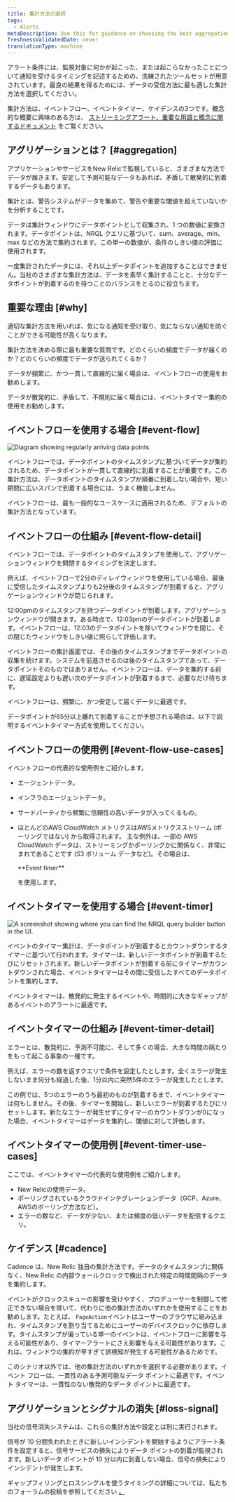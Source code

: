 ```yaml
---
title: 集計方法の選択
tags:
  - Alerts
metaDescription: Use this for guidance on choosing the best aggregation method for your alerting conditions and notification thresholds.
freshnessValidatedDate: never
translationType: machine
---
```


アラート条件には、監視対象に何かが起こった、または起こらなかったことについて通知を受けるタイミングを記述するための、洗練されたツールセットが用意されています。最良の結果を得るためには、データの受信方法に最も適した集計方法を選択してください。

集計方法は、イベントフロー、イベントタイマー、ケイデンスの3つです。概念的な概要に興味のある方は、 [ストリーミングアラート、重要な用語と概念に関するドキュメント](/docs/alerts-applied-intelligence/new-relic-alerts/advanced-alerts/understand-technical-concepts/streaming-alerts-key-terms-concepts/) をご覧ください。

## アグリゲーションとは？ [#aggregation]

アプリケーションやサービスをNew Relicで監視していると、さまざまな方法でデータが届きます。安定して予測可能なデータもあれば、矛盾して散発的に到着するデータもあります。

集計とは、警告システムがデータを集めて、警告や重要な閾値を超えていないかを分析することです。

データは集計ウィンドウにデータポイントとして収集され、1 つの数値に変換されます。データポイントは、NRQL クエリに基づいて、sum、average、min、max などの方法で集約されます。この単一の数値が、条件のしきい値の評価に使用されます。

一度集計されたデータには、それ以上データポイントを追加することはできません。当社のさまざまな集計方法は、データを素早く集計することと、十分なデータポイントが到着するのを待つことのバランスをとるのに役立ちます。

## 重要な理由 [#why]

適切な集計方法を用いれば、気になる通知を受け取り、気にならない通知を防ぐことができる可能性が高くなります。

集計方法を決める際に最も重要な質問です。どのくらいの頻度でデータが届くのか？どのくらいの頻度でデータが送られてくるか？

データが頻繁に、かつ一貫して直線的に届く場合は、イベントフローの使用をお勧めします。

データが散発的に、矛盾して、不規則に届く場合には、イベントタイマー集約の使用をお勧めします。

## イベントフローを使用する場合 [#event-flow]

<img
  title="Diagram showing regularly arriving data points."
  alt="Diagram showing regularly arriving data points"
  src="/images/accounts_diagram_time-series-data-points.webp"
/>

イベントフローでは、データポイントのタイムスタンプに基づいてデータが集約されるため、データポイントが一貫して直線的に到着することが重要です。この集計方法は、データポイントのタイムスタンプが順番に到着しない場合や、短い期間に広いスパンで到着する場合には、うまく機能しません。

イベントフローは、最も一般的なユースケースに適用されるため、デフォルトの集計方法となっています。

## イベントフローの仕組み [#event-flow-detail]

イベントフローでは、データポイントのタイムスタンプを使用して、アグリゲーションウィンドウを開閉するタイミングを決定します。

例えば、イベントフローで2分のディレイウィンドウを使用している場合、最後に受信したタイムスタンプよりも2分後のタイムスタンプが到着すると、アグリゲーションウィンドウが閉じられます。

12:00pmのタイムスタンプを持つデータポイントが到着します。アグリゲーションウィンドウが開きます。ある時点で、12:03pmのデータポイントが到着します。イベントフローは、12:03のデータポイントを除いてウィンドウを閉じ、その閉じたウィンドウをしきい値に照らして評価します。

イベントフローの集計画面では、その後のタイムスタンプまでデータポイントの収集を続けます。システムを前進させるのは後のタイムスタンプであって、データポイントそのものではありません。イベントフローは、データを集約する前に、遅延設定よりも遅い次のデータポイントが到着するまで、必要なだけ待ちます。

イベントフローは、頻繁に、かつ安定して届くデータに最適です。

<Callout variant="caution">
  データポイントが65分以上離れて到着することが予想される場合は、以下で説明するイベントタイマー方式を使用してください。
</Callout>

## イベントフローの使用例 [#event-flow-use-cases]

イベントフローの代表的な使用例をご紹介します。

* <InlinePopover type="apm"/>

  エージェントデータ。

* インフラのエージェントデータ。

* サードパーティから頻繁に信頼性の高いデータが入ってくるもの。

* ほとんどのAWS CloudWatch メトリクスはAWSメトリクスストリーム (ポーリングではない) から取得されます。 主な例外は、一部の AWS CloudWatch データは、ストリーミングかポーリングかに関係なく、非常にまれであることです (S3 ボリューム データなど)。その場合は、

  <DNT>
    **Event timer**
  </DNT>

  を使用します。

## イベントタイマーを使用する場合 [#event-timer]

<img
  title="A screenshot showing where you can find the NRQL query builder button in the UI."
  alt="A screenshot showing where you can find the NRQL query builder button in the UI."
  src="/images/accounts_diagram_signal-consistency-.webp"
/>

イベントのタイマー集計は、データポイントが到着するとカウントダウンするタイマーに基づいて行われます。タイマーは、新しいデータポイントが到着するたびにリセットされます。新しいデータポイントが到着する前にタイマーがカウントダウンされた場合、イベントタイマーはその間に受信したすべてのデータポイントを集約します。

イベントタイマーは、散発的に発生するイベントや、時間的に大きなギャップがあるイベントのアラートに最適です。

## イベントタイマーの仕組み [#event-timer-detail]

エラーとは、散発的に、予測不可能に、そして多くの場合、大きな時間の隔たりをもって起こる事象の一種です。

例えば、エラーの数を返すクエリで条件を設定したとします。全くエラーが発生しないまま何分も経過した後、1分以内に突然5件のエラーが発生したとします。

この例では、5つのエラーのうち最初のものが到着するまで、イベントタイマーは何もしません。その後、タイマーを開始し、新しいエラーが到着するたびにリセットします。新たなエラーが発生せずにタイマーのカウントダウンが0になった場合、イベントタイマーはデータを集約し、閾値に対して評価します。

## イベントタイマーの使用例 [#event-timer-use-cases]

ここでは、イベントタイマーの代表的な使用例をご紹介します。

* New Relicの使用データ。
* ポーリングされているクラウドインテグレーションデータ（GCP、Azure、AWSのポーリング方法など）。
* エラーの数など、データが少ない、または頻度の低いデータを配信するクエリ。

## ケイデンス [#cadence]

Cadence は、New Relic 独自の集計方法です。データのタイムスタンプに関係なく、New Relic の内部ウォールクロックで検出された特定の時間間隔のデータを集約します。

イベントがクロックスキューの影響を受けやすく、プロデューサーを制御して修正できない場合を除いて、代わりに他の集計方法のいずれかを使用することをお勧めします。たとえば、 `PageAction`イベントはユーザーのブラウザに組み込まれ、タイムスタンプを割り当てるためにユーザーのデバイスクロックに依存します。タイムスタンプが偏っている単一のイベントは、イベントフローに影響を与える可能性があり、タイマーアラートにさえ影響を与える可能性があります。これは、ウィンドウの集約が早すぎて誤検知が発生する可能性があるためです。

このシナリオ以外では、他の集計方法のいずれかを選択する必要があります。イベント フローは、一貫性のある予測可能なデータ ポイントに最適です。イベント タイマーは、一貫性のない散発的なデータ ポイントに最適です。

## アグリゲーションとシグナルの消失 [#loss-signal]

当社の信号消失システムは、これらの集計方法や設定とは別に実行されます。

信号が 10 分間失われたときに新しいインシデントを開始するようにアラート条件を設定すると、信号サービスの損失によりデータ ポイントの到着が監視されます。新しいデータ ポイントが 10 分以内に到着しない場合、信号の損失によりインシデントが発生します。

ギャップフィリングとロスシングルを使うタイミングの詳細については、私たちのフォーラムの投稿を参照してください [。](https://discuss.newrelic.com/t/relic-solution-how-can-i-figure-out-when-to-use-gap-filling-and-loss-of-signal/120401)

[](https://discuss.newrelic.com/t/relic-solution-how-can-i-figure-out-when-to-use-gap-filling-and-loss-of-signal/120401)
